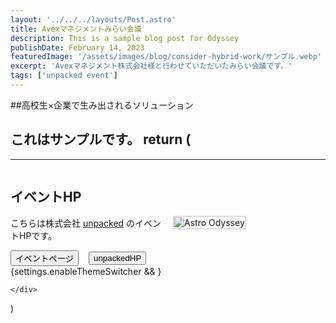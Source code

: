 ```yaml
---
layout: '../../../layouts/Post.astro'
title: Avexマネジメントみらい会議
description: This is a sample blog post for Odyssey
publishDate: February 14, 2023
featuredImage: '/assets/images/blog/consider-hybrid-work/サンプル.webp'
excerpt: 'Avexマネジメント株式会社様と行わせていただいたみらい会議です。'
tags: ['unpacked event']
---
```


##高校生×企業で生み出されるソリューション

これはサンプルです。
return (
    <div>
---
---

<Container>
	<section class="hero-section__section">
		<div class="hero-section__text">
				<h1>イベントHP</h1>
				<p>
					こちらは株式会社 <a
						href="https://unpacked-inc.com/"
						target="_blank"
						rel="noreferrer">unpacked</a
					> のイベントHPです。
				</p>
				<div class="hero-btns__container">
					<Button href="https://deluxe-seahorse-b5ccff.netlify.app/blog/" customIcon
						>イベントページ
            <Fragment slot="icon">
              <Icon name="ic:baseline-chevron-right"/>
            </Fragment>
            </Button
					>
					<Button href="https://unpacked-inc.com/" unelevated>unpackedHP</Button>
				</div>
        {settings.enableThemeSwitcher && <ThemeSwitcher client:load/>}
		</div>
		<div class="hero-section__image">
				<picture>
					<img
						src="/assets/images/home/小嶋社長.jpg"
						alt="Astro Odyssey"
						id="home-hero-image"
					/>
				</picture>
		</div>
	</section>
</Container>

<style>
	.hero-section__section {
		margin: var(--section-margin) auto;
		min-height: clamp(90vh, 100vw, calc(100vh - var(--navbar-height)));
		display: grid;
		grid-template-columns: 1fr 1fr;
		align-items: center;
		gap: 1rem;
	}
	.hero-section__text {
		justify-self: center;
		max-width: 25rem;
	}
	.hero-btns__container {
		display: flex;
		align-items: center;
		gap: 1rem;
	}
	.hero-btns__container {
		margin-right: 1rem;
	}
	.hero-section__image {
		display: flex;
	}
	.hero-section__image img {
		width: 100%;
		height: 100%;
		max-height: 80vh;
		object-fit: cover;
		border-radius: var(--theme-shape-radius);
	}
	@media (max-width: 768px) {
		.hero-section__section {
			grid-template-columns: 1fr;
		}
	}
</style>
    </div>
)
